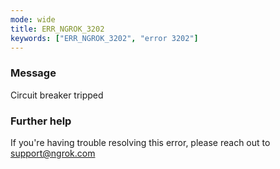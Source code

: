 ```yaml
---
mode: wide
title: ERR_NGROK_3202
keywords: ["ERR_NGROK_3202", "error 3202"]
---
```



### Message

Circuit breaker tripped

<ErrorDetails />

### Further help

If you're having trouble resolving this error, please reach out to [support@ngrok.com](mailto:support@ngrok.com?subject=Help%20with%20ERR_NGROK_3202)
